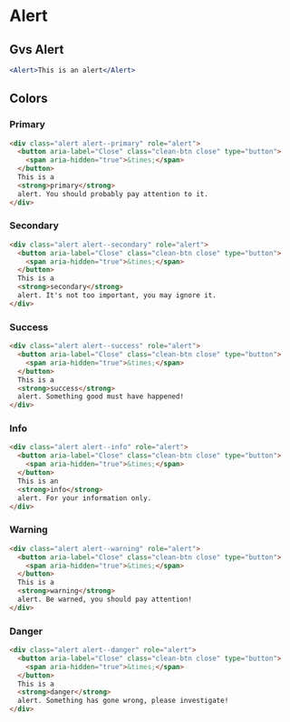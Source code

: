 
# Alert
## Gvs Alert
```jsx
<Alert>This is an alert</Alert>
```

## Colors

### Primary

```html
<div class="alert alert--primary" role="alert">
  <button aria-label="Close" class="clean-btn close" type="button">
    <span aria-hidden="true">&times;</span>
  </button>
  This is a
  <strong>primary</strong>
  alert. You should probably pay attention to it.
</div>
```

### Secondary

```html
<div class="alert alert--secondary" role="alert">
  <button aria-label="Close" class="clean-btn close" type="button">
    <span aria-hidden="true">&times;</span>
  </button>
  This is a
  <strong>secondary</strong>
  alert. It's not too important, you may ignore it.
</div>
```

### Success

```html
<div class="alert alert--success" role="alert">
  <button aria-label="Close" class="clean-btn close" type="button">
    <span aria-hidden="true">&times;</span>
  </button>
  This is a
  <strong>success</strong>
  alert. Something good must have happened!
</div>
```

### Info

```html
<div class="alert alert--info" role="alert">
  <button aria-label="Close" class="clean-btn close" type="button">
    <span aria-hidden="true">&times;</span>
  </button>
  This is an
  <strong>info</strong>
  alert. For your information only.
</div>
```

### Warning

```html
<div class="alert alert--warning" role="alert">
  <button aria-label="Close" class="clean-btn close" type="button">
    <span aria-hidden="true">&times;</span>
  </button>
  This is a
  <strong>warning</strong>
  alert. Be warned, you should pay attention!
</div>
```

### Danger

```html
<div class="alert alert--danger" role="alert">
  <button aria-label="Close" class="clean-btn close" type="button">
    <span aria-hidden="true">&times;</span>
  </button>
  This is a
  <strong>danger</strong>
  alert. Something has gone wrong, please investigate!
</div>
```
